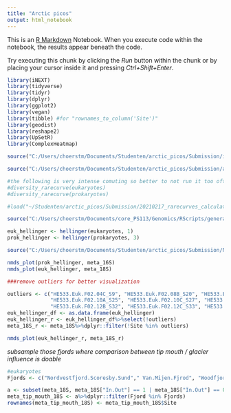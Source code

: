 ```yaml
---
title: "Arctic picos"
output: html_notebook
---
```


This is an [R Markdown](http://rmarkdown.rstudio.com) Notebook. When you execute code within the notebook, the results appear beneath the code. 

Try executing this chunk by clicking the *Run* button within the chunk or by placing your cursor inside it and pressing *Ctrl+Shift+Enter*. 

```r
library(iNEXT)
library(tidyverse)
library(tidyr) 
library(dplyr)
library(ggplot2)
library(vegan)
library(tibble) #for "rownames_to_column('Site')" 
library(geodist)
library(reshape2)
library(UpSetR)
library(ComplexHeatmap)
```

```r
source("C:/Users/choerstm/Documents/Studenten/arctic_picos/Submission/import.R", encoding = "UTF-8")
```

```r
source("C:/Users/choerstm/Documents/Studenten/arctic_picos/Submission/alpha_diversity.R")

#the following is very intense comuting so better to not run it too often
#diversity_rarecurve(eukaryotes)
#diversity_rarecurve(prokaryotes)

#load("~/Studenten/arctic_picos/Submission/20210217_rarecurves_calculate.RData")
```
```r
source("C:/Users/choerstm/Documents/core_PS113/Genomics/RScripts/general_clr_hellinger_transformation.R")

euk_hellinger <- hellinger(eukaryotes, 1)
prok_hellinger <- hellinger(prokaryotes, 3)

```

```r
source("C:/Users/choerstm/Documents/Studenten/arctic_picos/Submission/NMDS.R")

nmds_plot(prok_hellinger, meta_16S)
nmds_plot(euk_hellinger, meta_18S)

###remove outliers for better visualization

outliers <- c("HE533.Euk.F02.04C_S9", "HE533.Euk.F02.08B_S20", "HE533.Euk.F02.08C_S21", "HE533.Euk.F02.09A_S22",
              "HE533.Euk.F02.10A_S25", "HE533.Euk.F02.10C_S27", "HE533.Euk.F02.11A_S28", "HE533.Euk.F02.11C_S30",
              "HE533.Euk.F02.12B_S32", "HE533.Euk.F02.12C_S33", "HE533.Euk.F02.19C_S54", "HE533.Euk.F02.22C_S63")
euk_hellinger_df <- as.data.frame(euk_hellinger)
euk_hellinger_r <- euk_hellinger_df%>%select(!outliers)
meta_18S_r <- meta_18S%>%dplyr::filter(!Site %in% outliers)

nmds_plot(euk_hellinger_r, meta_18S_r)

```
*subsample those fjords where comparison between tip mouth / glacier influence is doable*

```r
#eukaryotes
Fjords <- c("Nordvestfjord.Scoresby.Sund","	Van.Mijen.Fjrod", "Woodfjord", "Wijdefjord", "Tanafjord", "Porsangerfjord", "	Nordfjord", "	Sognefjord")

a <- subset(meta_18S, meta_18S["In.Out"] == 1 | meta_18S["In.Out"] == 0)
meta_tip_mouth_18S <- a%>%dplyr::filter(Fjord %in% Fjords)
rownames(meta_tip_mouth_18S) <- meta_tip_mouth_18S$Site

```






